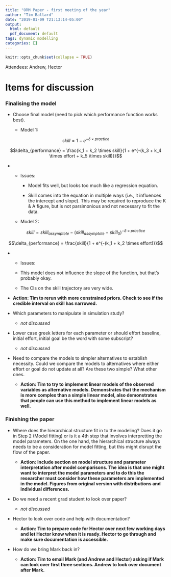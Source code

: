 ```yaml
---
title: "ORM Paper - first meeting of the year"
author: "Tim Ballard"
date: "2019-01-09 T21:13:14-05:00"
output:
  html: default
  pdf_document: default
tags: dynamic modelling
categories: []
---
```


```r
knitr::opts_chunk$set(collapse = TRUE)
```

Attendees: Andrew, Hector

# Items for discussion

### Finalising the model

 * Choose final model (need to pick which performance function works best).
 
    + Model 1: 
          
$$skill = 1 - e^{-\delta \times practice}$$
          
$$\delta_{performance} = \frac{k_1 + k_2 \times skill}{1 + e^{-(k_3 + k_4 \times effort + k_5 \times skill)}}$$
    
  *        
    + Issues:
    
        - Model fits well, but looks too much like a regression equation.
        
        - Skill comes into the equation in multiple ways (i.e., it influences the intercept and slope). This may be required to reproduce the K & A figure, but is not parsimonious and not necessary to fit the data.
          
    + Model 2: 
    
$$skill = skill_{assymptote} - (skill_{assymptote} - skill_0)^{-\delta \times practice}$$
 
$$\delta_{performance} = \frac{skill}{1 + e^{-(k_1 + k_2 \times effort)}}$$
          
  
  * + Issues:
  
    - This model does not influence the slope of the function, but that's probably okay.
    
    - The CIs on the skill trajectory are very wide.
  
  * **Action: Tim to rerun with more constrained priors. Check to see if the credible interval on skill has narrowed.**
 
 * Which parameters to manipulate in simulation study?
 
    + _not discussed_ 

 * Lower case greek letters for each parameter or should effort baseline, initial effort, initial goal be the word with some subscript?
 
    + _not discussed_ 
 
 * Need to compare the models to simpler alternatives to establish necessity. Could we compare the models to alternatives where either effort or goal do not update at all? Are these two simple? What other ones.
 
    + **Action: Tim to try to implement linear models of the observed variables as alternative models. Demonstrates that the mechanism is more complex than a simple linear model, also demonstrates that people can use this method to implement linear models as well.**
 
### Finishing the paper

 * Where does the hierarchical structure fit in to the modeling? Does it go in Step 2 (Model fitting) or is it a 4th step that involves interpretting the model parameters. On the one hand, the hierarchical structure always needs to be a consideration for model fitting, but this might disrupt the flow of the paper.
 
    + **Action: Include section on model structure and parameter interpretation after model comparisons. The idea is that one might want to interpret the model parameters and to do this the researcher must consider how these parameters are implemented in the model. Figures from original version with distributions and individual differences.**

 * Do we need a recent grad student to look over paper?

    + _not discussed_ 
 
 * Hector to look over code and help with documentation?
 
    + **Action: Tim to prepare code for Hector over next few working days and let Hector know when it is ready. Hector to go through and make sure documentation is accessible.**
 
 * How do we bring Mark back in?
 
    + **Action: Tim to email Mark (and Andrew and Hector) asking if Mark can look over first three sections. Andrew to look over document after Mark.**

 
